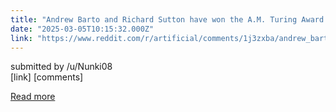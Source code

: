 ```yaml
---
title: "Andrew Barto and Richard Sutton have won the A.M. Turing Award for developing the theoretical foundations of reinforcement learning, a key method behind many major breakthroughs in artificial intelligence"
date: "2025-03-05T10:15:32.000Z"
link: "https://www.reddit.com/r/artificial/comments/1j3zxba/andrew_barto_and_richard_sutton_have_won_the_am/"
---
```


submitted by    /u/Nunki08  
 [link]   [comments]

[Read more](https://www.reddit.com/r/artificial/comments/1j3zxba/andrew_barto_and_richard_sutton_have_won_the_am/)
